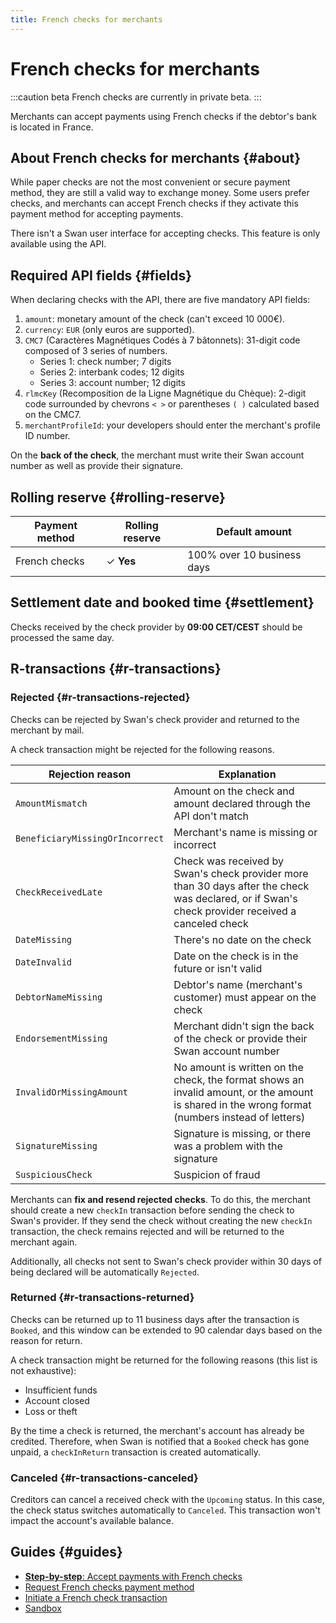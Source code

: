 ```yaml
---
title: French checks for merchants
---
```


# French checks for merchants

:::caution beta
French checks are currently in private beta.
:::

Merchants can accept payments using French checks if the debtor's bank is located in France.

## About French checks for merchants {#about}

While paper checks are not the most convenient or secure payment method, they are still a valid way to exchange money.
Some users prefer checks, and merchants can accept French checks if they activate this payment method for accepting payments.

There isn't a Swan user interface for accepting checks.
This feature is only available using the API.

## Required API fields {#fields}

When declaring checks with the API, there are five mandatory API fields:

1. `amount`: monetary amount of the check (can't exceed 10 000€).
1. `currency`: `EUR` (only euros are supported).
1. `CMC7` (Caractères Magnétiques Codés à 7 bâtonnets): 31-digit code composed of 3 series of numbers.
    - Series 1: check number; 7 digits
    - Series 2: interbank codes; 12 digits
    - Series 3: account number; 12 digits
1. `rlmcKey` (Recomposition de la Ligne Magnétique du Chèque): 2-digit code surrounded by chevrons `< >` or parentheses `( )` calculated based on the CMC7.
1. `merchantProfileId`: your developers should enter the merchant's profile ID number.

On the **back of the check**, the merchant must write their Swan account number as well as provide their signature.

## Rolling reserve {#rolling-reserve}


<RollingReserve />

| Payment method | Rolling reserve | Default amount |
| --- | --- | --- |
| French checks | ✓ **Yes** | 100% over 10 business days |

## Settlement date and booked time {#settlement}

Checks received by the check provider by **09:00 CET/CEST** should be processed the same day.


<DayTimeStandard />

## R-transactions {#r-transactions}

### Rejected {#r-transactions-rejected}

Checks can be rejected by Swan's check provider and returned to the merchant by mail.

A check transaction might be rejected for the following reasons.

| Rejection reason | Explanation |
| --- | --- |
| `AmountMismatch` | Amount on the check and amount declared through the API don't match |
| `BeneficiaryMissingOrIncorrect` | Merchant's name is missing or incorrect |
| `CheckReceivedLate` | Check was received by Swan's check provider more than 30 days after the check was declared, or if Swan's check provider received a canceled check |
| `DateMissing` | There's no date on the check |
| `DateInvalid` | Date on the check is in the future or isn't valid |
| `DebtorNameMissing` | Debtor's name (merchant's customer) must appear on the check |
| `EndorsementMissing` | Merchant didn't sign the back of the check or provide their Swan account number |
| `InvalidOrMissingAmount` | No amount is written on the check, the format shows an invalid amount, or the amount is shared in the wrong format (numbers instead of letters) |
| `SignatureMissing` | Signature is missing, or there was a problem with the signature |
| `SuspiciousCheck` | Suspicion of fraud |

Merchants can **fix and resend rejected checks**.
To do this, the merchant should create a new `checkIn` transaction before sending the check to Swan's provider.
If they send the check without creating the new `checkIn` transaction, the check remains rejected and will be returned to the merchant again.

Additionally, all checks not sent to Swan's check provider within 30 days of being declared will be automatically `Rejected`.

### Returned {#r-transactions-returned}

Checks can be returned up to 11 business days after the transaction is `Booked`, and this window can be extended to 90 calendar days based on the reason for return.

A check transaction might be returned for the following reasons (this list is not exhaustive):

- Insufficient funds
- Account closed
- Loss or theft

By the time a check is returned, the merchant's account has already be credited.
Therefore, when Swan is notified that a `Booked` check has gone unpaid, a `checkInReturn` transaction is created automatically.

### Canceled {#r-transactions-canceled}

Creditors can cancel a received check with the `Upcoming` status.
In this case, the check status switches automatically to `Canceled`.
This transaction won't impact the account's available balance.

## Guides {#guides}

- [**Step-by-step**: Accept payments with French checks](./guide-checks.mdx)
- [Request French checks payment method](./guide-request.mdx)
- [Initiate a French check transaction](./guide-initiate.mdx)
- [Sandbox](./sandbox.mdx)